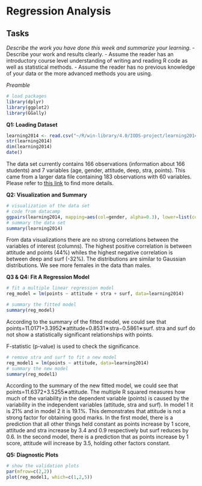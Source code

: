 # Regression Analysis
## Tasks

*Describe the work you have done this week and summarize your learning.*
- Describe your work and results clearly. 
- Assume the reader has an introductory course level understanding of writing and reading R code as well as statistical methods.
- Assume the reader has no previous knowledge of your data or the more advanced methods you are using.

*Preamble*
```r
# load packages
library(dplyr)
library(ggplot2)
library(GGally)
`````

**Q1: Loading Dataset**
```r
learning2014 <- read.csv("~/R/win-library/4.0/IODS-project/learning2014.csv")
str(learning2014)
dim(learning2014)
date()
```
The data set currently contains 166 observations (information about 166 students) and 7 variables (age, gender, attitude, deep, stra, points). This came from a larger data file containing 183 observations with 60 variables. Please refer to [this link](https://www.mv.helsinki.fi/home/kvehkala/JYTmooc/JYTOPKYS3-meta.txt) to find more details.

**Q2: Visualization and Summary**
```r
# visualization of the data set
# code from datacamp
ggpairs(learning2014, mapping=aes(col=gender, alpha=0.3), lower=list(combo=wrap("facethist", bins=20)))
# summary the data set
summary(learning2014)
```

From data visualizations there are no strong correlations between the variables of interest (columns). The highest positive correlation is between attitude and points (44%) whiles the highest negative correlation is between deep and surf (-32%). The distributions are similar to Gaussian distributions. We see more females in the data than males.

**Q3 & Q4: Fit A Regression Model**
```r
# fit a multiple linear regression model
reg_model = lm(points ~ attitude + stra + surf, data=learning2014)

# summary the fitted model
summary(reg_model)
```
According to the summary of the fitted model, we could see that points=11.0171+3.3952∗attitude+0.8531∗stra−0.5861∗surf. stra and surf do not show a statistically significant relationships with points.

F-statistic (p-value) is used to check the significance.

```r
# remove stra and surf to fit a new model
reg_model1 = lm(points ~ attitude, data=learning2014)
# summary the new model
summary(reg_model1)
```

According to the summary of the new fitted model, we could see that points=11.6372+3.5255∗attitude. The multiple R squared measures how much of the variability in the dependent variable (points) is caused by the variability in the independent variables (attitude, stra and surf). In model 1 it is 21% and in model 2 it is 19.1%. This demonstrates that attitude is not a strong factor for obtaining good marks. In the first model, there is a prediction that all other things held constant as points increase by 1 score, attitude and stra increase by 3.4 and 0.9 respectively but surf reduces by 0.6. In the second model, there is a prediction that as points increase by 1 score, attitude will increase by 3.5, holding other factors constant.

**Q5: Diagnostic Plots**
```r
# show the validation plots
par(mfrow=c(2,2))
plot(reg_model1, which=c(1,2,5))
```

